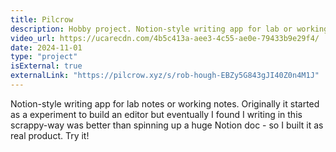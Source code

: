 ```yaml
---
title: Pilcrow
description: Hobby project. Notion-style writing app for lab or working notes. Each page stacks up like pages in a notebook. Use for free. Maintenance only.
video_url: https://ucarecdn.com/4b5c413a-aee3-4c55-ae0e-79433b9e29f4/
date: 2024-11-01
type: "project"
isExternal: true
externalLink: "https://pilcrow.xyz/s/rob-hough-EBZy5G843gJI40Z0n4M1J"
---
```


Notion-style writing app for lab notes or working notes. Originally it started as a experiment to build an editor but eventually I found I writing in this scrappy-way was better than spinning up a huge Notion doc - so I built it as real product. Try it!
